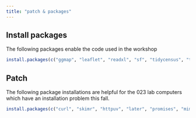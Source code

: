 ```yaml
---
title: "patch & packages"
---
```


## Install packages

The following packages enable the code used in the workshop

```r
install.packages(c("ggmap", "leaflet", "readxl", "sf", "tidycensus", "tidyverse", "tigris", "tmap", "tmaptools", "viridis", "htmlwidgets"))
```


## Patch

The following package installations are helpful for the 023 lab computers which have an installation problem this fall.

```r
install.packages(c("curl", "skimr", "httpuv", "later", "promises", "mime", "png", "geosphere", "sp", "jpeg", "mapproj", "maps", "rjson", "rappdirs", "classInt", "e1071", "units", "maptools", "rgdal", "uuid", "XML", "raster", "rgeos", "mapview", "satellite"))
```
